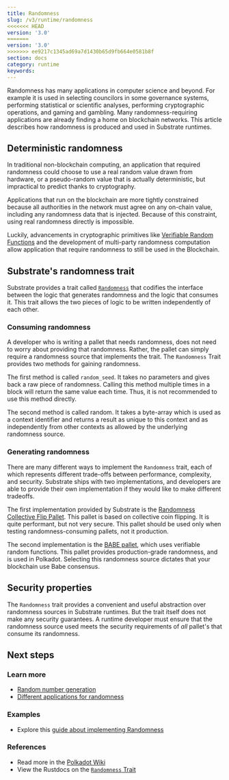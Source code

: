 ```yaml
---
title: Randomness
slug: /v3/runtime/randomness
<<<<<<< HEAD
version: '3.0' 
=======
version: '3.0'
>>>>>>> ee9217c1345ad69a7d1430b65d9fb664e0581b8f
section: docs
category: runtime
keywords:
---
```


Randomness has many applications in computer science and beyond. For example it is used in selecting
councilors in some governance systems, performing statistical or scientific analyses, performing
cryptographic operations, and gaming and gambling. Many randomness-requiring applications are
already finding a home on blockchain networks. This article describes how randomness is produced and
used in Substrate runtimes.

## Deterministic randomness

In traditional non-blockchain computing, an application that required randomness could choose to use
a real random value drawn from hardware, or a pseudo-random value that is actually deterministic,
but impractical to predict thanks to cryptography.

Applications that run on the blockchain are more tightly constrained because all authorities in the
network must agree on any on-chain value, including any randomness data that is injected. Because of
this constraint, using real randomness directly is impossible.

Luckily, advancements in cryptographic primitives like
[Verifiable Random Functions](https://en.wikipedia.org/wiki/Verifiable_random_function) and the
development of multi-party randomness computation allow application that require randomness to still
be used in the Blockchain.

## Substrate's randomness trait

Substrate provides a trait called
[`Randomness`](/rustdocs/latest/frame_support/traits/trait.Randomness.html) that codifies
the interface between the logic that generates randomness and the logic that consumes it. This trait
allows the two pieces of logic to be written independently of each other.

### Consuming randomness

A developer who is writing a pallet that needs randomness, does not need to worry about providing
that randomness. Rather, the pallet can simply require a randomness source that implements the trait.
The `Randomness` Trait provides two methods for gaining randomness.

The first method is called `random_seed`. It takes no parameters and gives back a raw piece of
randomness. Calling this method multiple times in a block will return the same value each time.
Thus, it is not recommended to use this method directly.

The second method is called random. It takes a byte-array which is used as a context identifier and
returns a result as unique to this context and as independently from other contexts as allowed by
the underlying randomness source.

### Generating randomness

There are many different ways to implement the `Randomness` trait, each of which represents
different trade-offs between performance, complexity, and security. Substrate ships with two
implementations, and developers are able to provide their own implementation if they would like to
make different tradeoffs.

The first implementation provided by Substrate is the
[Randomness Collective Flip Pallet](/rustdocs/latest/pallet_randomness_collective_flip/index.html).
This pallet is based on collective coin flipping. It is quite performant, but not very secure. This
pallet should be used only when testing randomness-consuming pallets, not it production.

The second implementation is the [BABE pallet](/rustdocs/latest/pallet_babe/index.html),
which uses verifiable random functions. This pallet provides production-grade randomness, and is
used in Polkadot. Selecting this randomness source dictates that your blockchain use Babe consensus.

## Security properties

The `Randomness` trait provides a convenient and useful abstraction over randomness sources in
Substrate runtimes. But the trait itself does not make any security guarantees. A
runtime developer must ensure that the randomness source used meets the security requirements of
_all_ pallet's that consume its randomness.

## Next steps

### Learn more

- [Random number generation](https://en.wikipedia.org/wiki/Random_number_generation)
- [Different applications for randomness](https://en.wikipedia.org/wiki/Applications_of_randomness)

### Examples

- Explore this [guide about implementing Randomness](/how-to-guides/v3/pallet-design/randomness/)

### References

- Read more in the [Polkadot Wiki](https://wiki.polkadot.network/docs/en/learn-randomness)
- View the Rustdocs on the
  [`Randomness` Trait](/rustdocs/latest/frame_support/traits/trait.Randomness.html)
